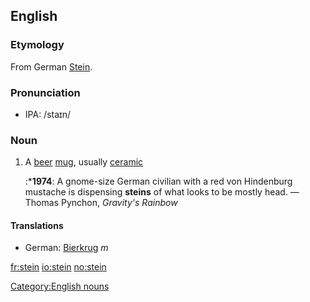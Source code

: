 {{merge|Stein}}
==English==
===Etymology===
From German [[Stein]].

===Pronunciation===
*IPA: /staɪn/

===Noun===
{{en-noun|stein|steins}}
# A [[beer]] [[mug]], usually [[ceramic]]
#:*'''1974''': A gnome-size German civilian with a red von Hindenburg mustache is dispensing '''steins''' of what looks to be mostly head. — Thomas Pynchon, ''Gravity's Rainbow''

====Translations====
*German: [[Bierkrug]] ''m''

[[Category:English nouns]]

[[fr:stein]]
[[io:stein]]
[[no:stein]]